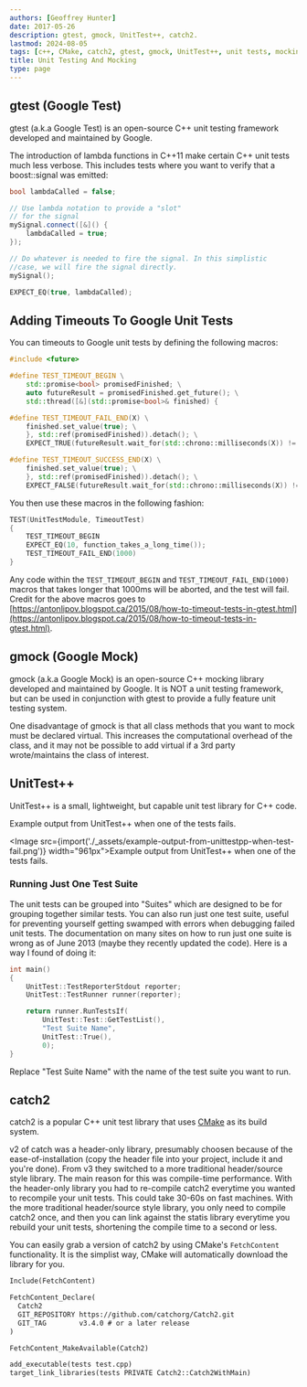 ```yaml
---
authors: [Geoffrey Hunter]
date: 2017-05-26
description: gtest, gmock, UnitTest++, catch2.
lastmod: 2024-08-05
tags: [c++, CMake, catch2, gtest, gmock, UnitTest++, unit tests, mocking, CICD]
title: Unit Testing And Mocking
type: page
---
```


## gtest (Google Test)

gtest (a.k.a Google Test) is an open-source C++ unit testing framework developed and maintained by Google.

The introduction of lambda functions in C++11 make certain C++ unit tests much less verbose. This includes tests where you want to verify that a boost::signal was emitted:

```c++
bool lambdaCalled = false;

// Use lambda notation to provide a "slot"
// for the signal
mySignal.connect([&]() {
    lambdaCalled = true;
});

// Do whatever is needed to fire the signal. In this simplistic
//case, we will fire the signal directly.
mySignal();

EXPECT_EQ(true, lambdaCalled);
```

## Adding Timeouts To Google Unit Tests

You can timeouts to Google unit tests by defining the following macros:

```c++
#include <future>

#define TEST_TIMEOUT_BEGIN \
    std::promise<bool> promisedFinished; \
    auto futureResult = promisedFinished.get_future(); \
    std::thread([&](std::promise<bool>& finished) {

#define TEST_TIMEOUT_FAIL_END(X) \
    finished.set_value(true); \
    }, std::ref(promisedFinished)).detach(); \
    EXPECT_TRUE(futureResult.wait_for(std::chrono::milliseconds(X)) != std::future_status::timeout);

#define TEST_TIMEOUT_SUCCESS_END(X) \
    finished.set_value(true); \
    }, std::ref(promisedFinished)).detach(); \
    EXPECT_FALSE(futureResult.wait_for(std::chrono::milliseconds(X)) != std::future_status::timeout);
```

You then use these macros in the following fashion:

```c++
TEST(UnitTestModule, TimeoutTest)
{
    TEST_TIMEOUT_BEGIN
    EXPECT_EQ(10, function_takes_a_long_time());
    TEST_TIMEOUT_FAIL_END(1000)
}
```

Any code within the `TEST_TIMEOUT_BEGIN` and `TEST_TIMEOUT_FAIL_END(1000)` macros that takes longer that 1000ms will be aborted, and the test will fail. Credit for the above macros goes to [https://antonlipov.blogspot.ca/2015/08/how-to-timeout-tests-in-gtest.html](https://antonlipov.blogspot.ca/2015/08/how-to-timeout-tests-in-gtest.html).

## gmock (Google Mock)

gmock (a.k.a Google Mock) is an open-source C++ mocking library developed and maintained by Google. It is NOT a unit testing framework, but can be used  in conjunction with gtest to provide a fully feature unit testing system.

One disadvantage of gmock is that all class methods that you want to mock must be declared virtual. This increases the computational overhead of the class, and it may not be possible to add virtual if a 3rd party wrote/maintains the class of interest.

## UnitTest++

UnitTest++ is a small, lightweight, but capable unit test library for C++ code.

Example output from UnitTest++ when one of the tests fails.

<Image src={import('./_assets/example-output-from-unittestpp-when-test-fail.png')} width="961px">Example output from UnitTest++ when one of the tests fails.</Image>

### Running Just One Test Suite

The unit tests can be grouped into "Suites" which are designed to be for grouping together similar tests. You can also run just one test suite, useful for preventing yourself getting swamped with errors when debugging failed unit tests. The documentation on many sites on how to run just one suite is wrong as of June 2013 (maybe they recently updated the code). Here is a way I found of doing it:

```c++
int main()
{
    UnitTest::TestReporterStdout reporter;
    UnitTest::TestRunner runner(reporter);

    return runner.RunTestsIf(
        UnitTest::Test::GetTestList(),
        "Test Suite Name",
        UnitTest::True(),
        0);
}
```

Replace "Test Suite Name" with the name of the test suite you want to run.

## catch2

catch2 is a popular C++ unit test library that uses [CMake](/programming/build-systems-and-package-managers/cmake/) as its build system.

v2 of catch was a header-only library, presumably choosen because of the ease-of-installation (copy the header file into your project, include it and you're done). From v3 they switched to a more traditional header/source style library. The main reason for this was compile-time performance. With the header-only library you had to re-compile catch2 everytime you wanted to recompile your unit tests. This could take 30-60s on fast machines. With the more traditional header/source style library, you only need to compile catch2 once, and then you can link against the statis library everytime you rebuild your unit tests, shortening the compile time to a second or less.

You can easily grab a version of catch2 by using CMake's `FetchContent` functionality. It is the simplist way, CMake will automatically download the library for you.

```txt title="CMakeLists.txt"
Include(FetchContent)

FetchContent_Declare(
  Catch2
  GIT_REPOSITORY https://github.com/catchorg/Catch2.git
  GIT_TAG        v3.4.0 # or a later release
)

FetchContent_MakeAvailable(Catch2)

add_executable(tests test.cpp)
target_link_libraries(tests PRIVATE Catch2::Catch2WithMain)
```
